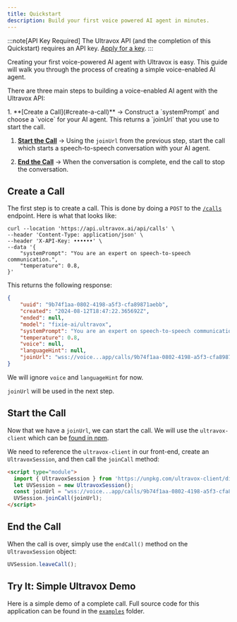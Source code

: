 ```yaml
---
title: Quickstart
description: Build your first voice powered AI agent in minutes.
---
```


:::note[API Key Required]
The Ultravox API (and the completion of this Quickstart) requires an API key. [Apply for a key](https://forms.gle/BNmUBrqymzH3vkxj8).
:::

Creating your first voice-powered AI agent with Ultravox is easy.
This guide will walk you through the process of creating a simple voice-enabled AI agent.

There are three main steps to building a voice-enabled AI agent with the Ultravox API:

<Steps>
1. **[Create a Call](#create-a-call)** → Construct a `systemPrompt` and choose a `voice` for your AI agent. This returns a `joinUrl` that you use to start the call.

1. **[Start the Call](#start-the-call)** → Using the `joinUrl` from the previous step, start the call which starts a speech-to-speech conversation with your AI agent.

1. **[End the Call](#end-the-call)** → When the conversation is complete, end the call to stop the conversation.
</Steps>

## Create a Call
The first step is to create a call. This is done by doing a `POST` to the [`/calls`](../../api-reference/operations/calls_create) endpoint. Here is what that looks like:

```terminal
curl --location 'https://api.ultravox.ai/api/calls' \
--header 'Content-Type: application/json' \
--header 'X-API-Key: ••••••' \
--data '{
    "systemPrompt": "You are an expert on speech-to-speech communication.",
    "temperature": 0.8,
}'
```

This returns the following response:

```json
{
    "uuid": "9b74f1aa-0802-4198-a5f3-cfa89871aebb",
    "created": "2024-08-12T18:47:22.365692Z",
    "ended": null,
    "model": "fixie-ai/ultravox",
    "systemPrompt": "You are an expert on speech-to-speech communication.",
    "temperature": 0.8,
    "voice": null,
    "languageHint": null,
    "joinUrl": "wss://voice...app/calls/9b74f1aa-0802-4198-a5f3-cfa89871aebb"
}
```

We will ignore `voice` and `languageHint` for now.

`joinUrl` will be used in the next step.

## Start the Call
Now that we have a `joinUrl`, we can start the call. We will use the `ultravox-client` which can be [found in npm](https://www.npmjs.com/package/ultravox-client).

We need to reference the `ultravox-client` in our front-end, create an `UltravoxSession`, and then call the `joinCall` method:

```html
<script type="module">
  import { UltravoxSession } from 'https://unpkg.com/ultravox-client/dist/esm/session.js?module';
  let UVSession = new UltravoxSession();
  const joinUrl = "wss://voice...app/calls/9b74f1aa-0802-4198-a5f3-cfa89871aebb" // From the POST to /calls
  UVSession.joinCall(joinUrl);
</script>
```

## End the Call
When the call is over, simply use the `endCall()` method on the `UltravoxSession` object:

```javascript
UVSession.leaveCall();
```

## Try It:  Simple Ultravox Demo
Here is a simple demo of a complete call. Full source code for this application can be found in the [`examples`](https://github.com/fixie-ai/ultradox/tree/main/examples/simple-vanilla-html) folder.

<div set:html={simpleDemoContent}></div>

